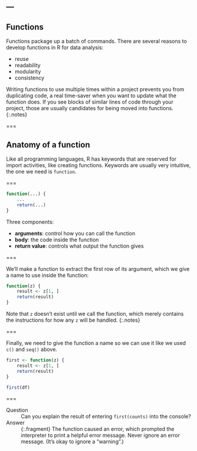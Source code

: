 ---
---

## Functions

Functions package up a batch of commands. There are several reasons to develop
functions in R for data analysis:

- reuse
- readability
- modularity
- consistency

Writing functions to use multiple times within a project prevents you from
duplicating code, a real time-saver when you want to update what the function
does. If you see blocks of similar lines of code through your project, those are
usually candidates for being moved into functions.
{:.notes}

===

## Anatomy of a function

Like all programming languages, R has keywords that are reserved for import
activities, like creating functions. Keywords are usually very intuitive, the
one we need is `function`.

===

```r
function(...) {
    ...
    return(...)
}
```

Three components:

- __arguments__: control how you can call the function
- __body__: the code inside the function
- __return value__: controls what output the function gives

===

We'll make a function to extract the first row of its argument, which we give a
name to use inside the function:

```r
function(z) {
    result <- z[1, ]
    return(result)
}
```

Note that `z` doesn't exist until we call the function, which merely contains
the instructions for how any `z` will be handled.
{:.notes}

===

Finally, we need to give the function a name so we can use it like we used `c()`
and `seq()` above.

```r
first <- function(z) {
    result <- z[1, ]
    return(result)
}
```

```r
first(df)
```

===

Question
: Can you explain the result of entering `first(counts)` into the console?

Answer
: {:.fragment} The function caused an error, which prompted the interpreter to
print a helpful error message. Never ignore an error message. (It's okay to
ignore a "warning".)
